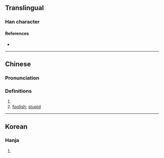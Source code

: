 {{character info/new}}
==Translingual==

===Han character===
{{Han char|rn=9|rad=人|as=08|sn=10|four=|canj=ODD|ids=⿰亻林}}

====References====
* {{Han ref|kx=0106.130|hdz=10172.010|uh=3463|ud=13411}}

----

==Chinese==
{{zh-forms}}

===Pronunciation===
{{zh-pron
|m=lán
|mc=
|oc=
|ma=
|cat=a
}}

===Definitions===
{{zh-hanzi}}

# {{zh-only|㑣儓}}
# [[foolish]]; [[stupid]]

----

==Korean==

===Hanja===
{{ko-hanja|hangeul=[[람]]([[남]])|rv=ram(nam)|mr=ram(nam)|y=lam(<sup>l</sup>nam)|eumhun=투미하다|ehrv=tumihada|ehmr=t'umihada|ehy=thumihata}}

# {{defn|lang=ko|sort=人08}}